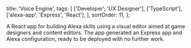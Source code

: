   title: 'Voice Engine',
  tags: [
    ['Developer', 'UX Designer'],
    ['TypeScript'],
    ['alexa-app', 'Express', 'React'],
  ],
  sortOrder: 11,
};

A React app for building Alexa skills using a visual editor aimed at game
designers and content editors. The app generated an Express app and Alexa
configuration, ready to be deployed with no further work.
